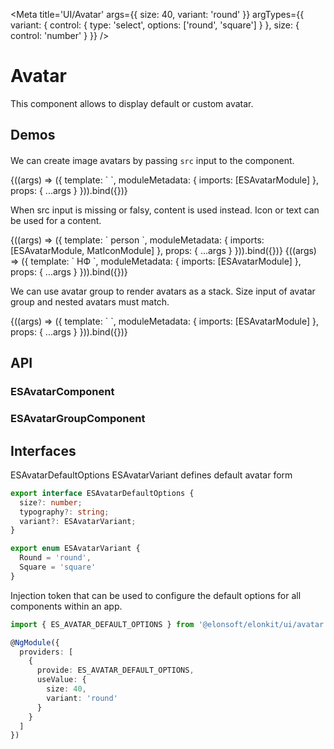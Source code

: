 






<Meta
  title='UI/Avatar'
  args={{
    size: 40,
    variant: 'round'
  }}
  argTypes={{
    variant: {
      control: { type: 'select', options: ['round', 'square'] }
    },
    size: {
      control: 'number'
    }
  }}
/>

# Avatar

This component allows to display default or custom avatar.

## Demos

####

####

We can create image avatars by passing `src` input to the component.

<Canvas source={AVATAR_STORY_IMAGE_SOURCE}>
  <Story
    name='Image'
    args={{
      src: '/img/es-logo.png',
      alt: 'Elonsoft'
    }}
  >
    {((args) => ({
      template: `
        <es-avatar
          [size]="size"
          [src]="src"
          [alt]="alt"
          [variant]="variant"
        ></es-avatar>
      `,
      moduleMetadata: {
        imports: [ESAvatarModule]
      },
      props: {
        ...args
      }
    })).bind({})}
  </Story>
</Canvas>

When src input is missing or falsy, content is used instead. Icon or text can be used for a content.

<Canvas source={AVATAR_STORY_NO_IMAGE_ICON_SOURCE}>
  <Story name='Icon'>
    {((args) => ({
      template: `
        <es-avatar
          [size]="size"
          [variant]="variant"
        >
          <mat-icon>person</mat-icon>
        </es-avatar>
      `,
      moduleMetadata: {
        imports: [ESAvatarModule, MatIconModule]
      },
      props: {
        ...args
      }
    })).bind({})}
  </Story>
</Canvas>

<Canvas source={AVATAR_STORY_NO_IMAGE_TYPOGRAPHY_SOURCE}>
  <Story
    name='Text'
    args={{
      typography: ''
    }}
  >
    {((args) => ({
      template: `
        <es-avatar
          [size]="size"
          [variant]="variant"
          [typography]="">
          НФ
        </es-avatar>
      `,
      moduleMetadata: {
        imports: [ESAvatarModule]
      },
      props: {
        ...args
      }
    })).bind({})}
  </Story>
</Canvas>

We can use avatar group to render avatars as a stack. Size input of avatar group and nested avatars must match.

<Canvas source={AVATAR_STORY_GROUP_SOURCE}>
  <Story
    name='Group'
    args={{
      src: '/img/es-logo.png',
      alt: 'Elonsoft'
    }}
  >
    {((args) => ({
      template: `
        <es-avatar-group
          [size]="size"
        >
          <es-avatar
            [size]="size"
            [alt]="alt"
            [src]="src"
          ></es-avatar>
          <es-avatar
            [size]="size"
            [alt]="alt"
            [src]="src"
          ></es-avatar>
          <es-avatar
            [size]="size"
            [alt]="alt"
            [src]="src"
          ></es-avatar>
        </es-avatar-group>
      `,
      moduleMetadata: {
        imports: [ESAvatarModule]
      },
      props: {
        ...args
      }
    })).bind({})}
  </Story>
</Canvas>

## API

### ESAvatarComponent

<ArgsTable of={ESAvatarComponent} />

### ESAvatarGroupComponent

<ArgsTable of={ESAvatarGroupComponent} />

## Interfaces

ESAvatarDefaultOptions ESAvatarVariant defines default avatar form

```ts
export interface ESAvatarDefaultOptions {
  size?: number;
  typography?: string;
  variant?: ESAvatarVariant;
}
```

```ts
export enum ESAvatarVariant {
  Round = 'round',
  Square = 'square'
}
```

Injection token that can be used to configure the default options for all components within an app.

```ts
import { ES_AVATAR_DEFAULT_OPTIONS } from '@elonsoft/elonkit/ui/avatar';

@NgModule({
  providers: [
    {
      provide: ES_AVATAR_DEFAULT_OPTIONS,
      useValue: {
        size: 40,
        variant: 'round'
      }
    }
  ]
})
```
